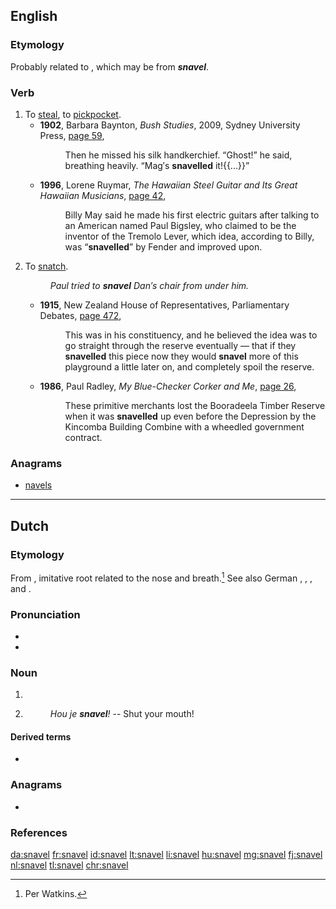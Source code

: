 ==English==

===Etymology===
Probably related to {{term|snaffle|lang=en}}, which may be from {{etyl|nl|-}} '''''snavel'''''.

===Verb===
{{en-verb|snavels|snavelling|snavelled}}

# To [[steal]], to [[pickpocket]].
#* '''1902''', Barbara Baynton, ''Bush Studies'', 2009, Sydney University Press, [http://books.google.com.au/books?id=lkgOmzNd3tQC&printsec=frontcover&dq=%22snavel%22|%22snavels%22|%22snavelling%22|%22snavelled%22+-intitle:%22%22+-inauthor:%22%22&source=bl&ots=yslydzMpf-&sig=eh54l5x67m-I_wCKohroV8aKT4I&hl=en&sa=X&ei=nM9VUP-mDa2UiQeVwYCADQ&redir_esc=y#v=onepage&q=%22snavel%22|%22snavels%22|%22snavelling%22|%22snavelled%22%20-intitle%3A%22%22%20-inauthor%3A%22%22&f=false page 59],
#*: Then he missed his silk handkerchief. “Ghost!” he said, breathing heavily. “Mag′s '''snavelled''' it!{{...}}”
#* '''1996''', Lorene Ruymar, ''The Hawaiian Steel Guitar and Its Great Hawaiian Musicians'', [http://books.google.com.au/books?id=WlDSDopg3HoC&pg=PA42&lpg=PA42&dq=%22snavel%22|%22snavels%22|%22snavelling%22|%22snavelled%22+-intitle:%22%22+-inauthor:%22%22&source=bl&ots=Y5Gj4yMN0i&sig=uitysVEdhChg18fRa3Z_8HRxpW0&hl=en&sa=X&ei=_tBVUPXHKaeuiAf_4oDQDQ&redir_esc=y#v=onepage&q=%22snavel%22|%22snavels%22|%22snavelling%22|%22snavelled%22%20-intitle%3A%22%22%20-inauthor%3A%22%22&f=false page 42],
#*: Billy May said he made his first electric guitars after talking to an American named Paul Bigsley, who claimed to be the inventor of the Tremolo Lever, which idea, according to Billy, was “'''snavelled'''” by Fender and improved upon.
# {{context|Australia|New Zealand|lang=en}} To [[snatch]].
#: ''Paul tried to '''snavel''' Dan′s chair from under him.''
#* '''1915''', New Zealand House of Representatives, Parliamentary Debates, [http://books.google.com.au/books?id=PegkAQAAIAAJ&q=%22snavel%22|%22snavels%22%22snavelling%22|%22snavelled%22+-intitle:%22%22+-inauthor:%22%22&dq=%22snavel%22|%22snavels%22%22snavelling%22|%22snavelled%22+-intitle:%22%22+-inauthor:%22%22&source=bl&ots=F3KkniAbSM&sig=E9CksIGew2rGfctVWiO6ZJEJ0Og&hl=en&sa=X&ei=Wc5VUJr8NuiUiAfqvoDQDg&redir_esc=y page 472],
#*: This was in his constituency, and he believed the idea was to go straight through the reserve eventually — that if they '''snavelled''' this piece now they would '''snavel''' more of this playground a little later on, and completely spoil the reserve.
#* '''1986''', Paul Radley, ''My Blue-Checker Corker and Me'', [http://books.google.com.au/books?id=aighAQAAIAAJ&q=%22snavelling%22|%22snavelled%22+-intitle:%22%22+-inauthor:%22%22&dq=%22snavelling%22|%22snavelled%22+-intitle:%22%22+-inauthor:%22%22&source=bl&ots=jHEJ9LxtfZ&sig=Gja7Asm6nE7fvsjKeo4SX2C4W-0&hl=en&sa=X&ei=UtlVUMqJIeyuiQfIrYGwAQ&redir_esc=y page 26],
#*: These primitive merchants lost the Booradeela Timber Reserve when it was '''snavelled''' up even before the Depression by the Kincomba Building Combine with a wheedled government contract.

===Anagrams===
* [[navels#English|navels]]

----

==Dutch==
{{wikipedia|lang=nl}}

===Etymology===
From {{etyl|gmw|nl}} {{m|la|*snu}}, imitative root related to the nose and breath.<ref>Per Watkins.</ref> See also German {{term|Schnabel||beak|lang=de}}, {{term|schnauben||snort, puff, pant|lang=de}}, {{term|schnaufen||breathe heavily|lang=la}}, and {{term|Schnupfen||head cold|lang=de}}.

===Pronunciation===
* {{audio|Nl-snavel.ogg|Audio|lang=nl}}
* {{hyphenation|sna|vel|lang=nl}}

===Noun===
{{nl-noun|m|-s|snaveltje}}

# {{l|en|beak}}
# {{context|derogatory|lang=nl}} {{l|en|mouth}}
#: ''Hou je '''snavel'''!'' -- Shut your mouth!

====Derived terms====
* {{l|nl|haaksnavel}}

===Anagrams===
* {{l|nl|slaven}}

===References===
<references/>

[[da:snavel]]
[[fr:snavel]]
[[id:snavel]]
[[lt:snavel]]
[[li:snavel]]
[[hu:snavel]]
[[mg:snavel]]
[[fj:snavel]]
[[nl:snavel]]
[[tl:snavel]]
[[chr:snavel]]